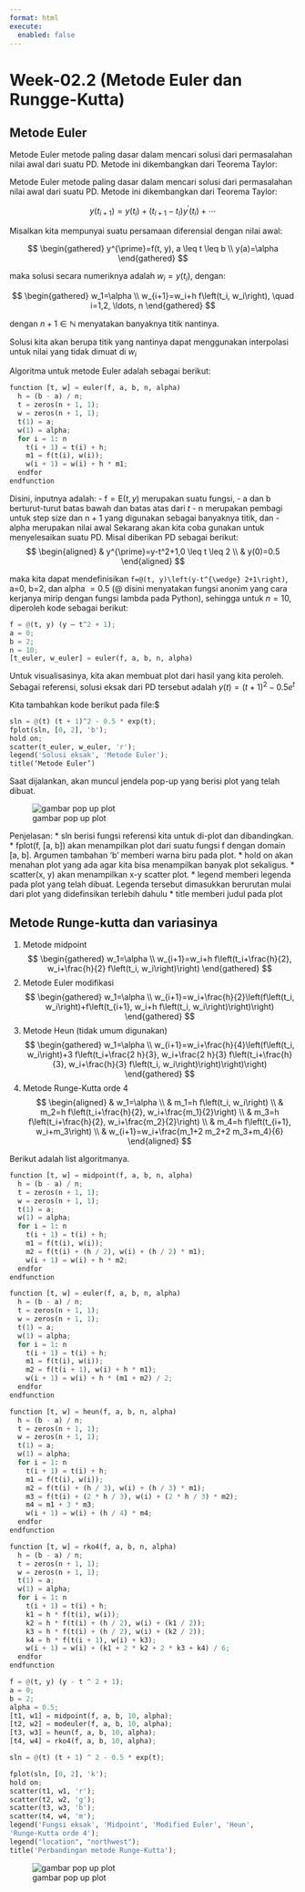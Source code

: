 ```yaml
---
format: html
execute: 
  enabled: false
---
```


# Week-02.2 (Metode Euler dan Rungge-Kutta) 

## Metode Euler

Metode Euler metode paling dasar dalam mencari solusi dari permasalahan nilai awal dari suatu PD. Metode ini dikembangkan dari Teorema Taylor:

Metode Euler metode paling dasar dalam mencari solusi dari permasalahan nilai awal dari suatu PD. Metode ini dikembangkan dari Teorema Taylor:

$$
y\left(t_{i+1}\right)=y\left(t_i\right)+\left(t_{i+1}-t_I\right) y^{\prime}\left(t_i\right)+\cdots
$$

Misalkan kita mempunyai suatu persamaan diferensial dengan nilai awal:

$$
\begin{gathered}
y^{\prime}=f(t, y), a \leq t \leq b \\
y(a)=\alpha
\end{gathered}
$$


maka solusi secara numeriknya adalah $w_i= y(t_i)$, dengan:

$$
\begin{gathered}
w_1=\alpha \\
w_{i+1}=w_i+h f\left(t_i, w_i\right), \quad i=1,2, \ldots, n
\end{gathered}
$$


dengan $n+1\in \mathbb{N}$ menyatakan banyaknya titik nantinya.

Solusi kita akan berupa titik yang nantinya dapat menggunakan interpolasi untuk nilai yang tidak dimuat di $w_i$

Algoritma untuk metode Euler adalah sebagai berikut:

```python
function [t, w] = euler(f, a, b, n, alpha)
  h = (b - a) / n;
  t = zeros(n + 1, 1);
  w = zeros(n + 1, 1);
  t(1) = a;
  w(1) = alpha;
  for i = 1: n
    t(i + 1) = t(i) + h;
    m1 = f(t(i), w(i));
    w(i + 1) = w(i) + h * m1;
  endfor
endfunction
```


Disini, inputnya adalah:
- $\mathrm{f}=\mathrm{E}(t, y)$ merupakan suatu fungsi,
- a dan b berturut-turut batas bawah dan batas atas dari $t$
- $\mathrm{n}$ merupakan pembagi untuk step size dan $\mathrm{n}+1$ yang digunakan sebagai banyaknya titik, dan
- alpha merupakan nilai awal
Sekarang akan kita coba gunakan untuk menyelesaikan suatu PD. Misal diberikan PD sebagai berikut:
$$
\begin{aligned}
& y^{\prime}=y-t^2+1,0 \leq t \leq 2 \\
& y(0)=0.5
\end{aligned}
$$

maka kita dapat mendefinisikan `f=@(t, y)\left(y-t^{\wedge} 2+1\right)`, a=0, b=2, dan alpha $=0.5$ (@ disini menyatakan fungsi anonim yang cara kerjanya mirip dengan fungsi lambda pada Python), sehingga untuk $n=10$, diperoleh kode sebagai berikut:


```python
f = @(t, y) (y – t^2 + 1);
a = 0;
b = 2;
n = 10;
[t_euler, w_euler] = euler(f, a, b, n, alpha)
```

Untuk visualisasinya, kita akan membuat plot dari hasil yang kita peroleh. Sebagai referensi, solusi eksak dari PD tersebut adalah
$y(t)=(t+1)^2- 0.5 e^t$

Kita tambahkan kode berikut pada file:$


```python
sln = @(t) (t + 1)^2 - 0.5 * exp(t);
fplot(sln, [0, 2], 'b');
hold on;
scatter(t_euler, w_euler, 'r');
legend('Solusi eksak', 'Metode Euler');
title(‘Metode Euler’)
```

Saat dijalankan, akan muncul jendela pop-up yang berisi plot yang telah dibuat.

![gambar pop up plot](2023-03-04-11-24-15.png)


Penjelasan:
* sln berisi fungsi referensi kita untuk di-plot dan dibandingkan.
* fplot(f, [a, b]) akan menampilkan plot dari suatu fungsi f dengan domain [a, b]. Argumen tambahan ‘b’ memberi warna biru pada plot.
* hold on akan menahan plot yang ada agar kita bisa menampilkan banyak plot sekaligus.
* scatter(x, y) akan menampilkan x-y scatter plot.
* legend memberi legenda pada plot yang telah dibuat. Legenda tersebut dimasukkan berurutan mulai dari plot yang didefinsikan terlebih dahulu
* title memberi judul pada plot

## Metode Runge-kutta dan variasinya


1. Metode midpoint
$$
\begin{gathered}
w_1=\alpha \\
w_{i+1}=w_i+h f\left(t_i+\frac{h}{2}, w_i+\frac{h}{2} f\left(t_i, w_i\right)\right)
\end{gathered}
$$
2. Metode Euler modifikasi
$$
\begin{gathered}
w_1=\alpha \\
w_{i+1}=w_i+\frac{h}{2}\left(f\left(t_i, w_i\right)+f\left(t_{i+1}, w_i+h f\left(t_i, w_i\right)\right)\right)
\end{gathered}
$$
3. Metode Heun (tidak umum digunakan)
$$
\begin{gathered}
w_1=\alpha \\
w_{i+1}=w_i+\frac{h}{4}\left(f\left(t_i, w_i\right)+3 f\left(t_i+\frac{2 h}{3}, w_i+\frac{2 h}{3} f\left(t_i+\frac{h}{3}, w_i+\frac{h}{3} f\left(t_i, w_i\right)\right)\right)\right)
\end{gathered}
$$
4. Metode Runge-Kutta orde 4
$$
\begin{aligned}
& w_1=\alpha \\
& m_1=h f\left(t_i, w_i\right) \\
& m_2=h f\left(t_i+\frac{h}{2}, w_i+\frac{m_1}{2}\right) \\
& m_3=h f\left(t_i+\frac{h}{2}, w_i+\frac{m_2}{2}\right) \\
& m_4=h f\left(t_{i+1}, w_i+m_3\right) \\
& w_{i+1}=w_i+\frac{m_1+2 m_2+2 m_3+m_4}{6}
\end{aligned}
$$

Berikut adalah list algoritmanya.

```python
function [t, w] = midpoint(f, a, b, n, alpha)
  h = (b - a) / n;
  t = zeros(n + 1, 1);
  w = zeros(n + 1, 1);
  t(1) = a;
  w(1) = alpha;
  for i = 1: n
    t(i + 1) = t(i) + h;
    m1 = f(t(i), w(i));
    m2 = f(t(i) + (h / 2), w(i) + (h / 2) * m1);
    w(i + 1) = w(i) + h * m2;
  endfor
endfunction
```


```python
function [t, w] = euler(f, a, b, n, alpha)
  h = (b - a) / n;
  t = zeros(n + 1, 1);
  w = zeros(n + 1, 1);
  t(1) = a;
  w(1) = alpha;
  for i = 1: n
    t(i + 1) = t(i) + h;
    m1 = f(t(i), w(i));
    m2 = f(t(i + 1), w(i) + h * m1);
    w(i + 1) = w(i) + h * (m1 + m2) / 2;
  endfor
endfunction
```

```python
function [t, w] = heun(f, a, b, n, alpha)
  h = (b - a) / n;
  t = zeros(n + 1, 1);
  w = zeros(n + 1, 1);
  t(1) = a;
  w(1) = alpha;
  for i = 1: n
    t(i + 1) = t(i) + h;
    m1 = f(t(i), w(i));
    m2 = f(t(i) + (h / 3), w(i) + (h / 3) * m1);
    m3 = f(t(i) + (2 * h / 3), w(i) + (2 * h / 3) * m2);
    m4 = m1 + 3 * m3;
    w(i + 1) = w(i) + (h / 4) * m4;
  endfor
endfunction
```


```python
function [t, w] = rko4(f, a, b, n, alpha)
  h = (b - a) / n;
  t = zeros(n + 1, 1);
  w = zeros(n + 1, 1);
  t(1) = a;
  w(1) = alpha;
  for i = 1: n
    t(i + 1) = t(i) + h;
    k1 = h * f(t(i), w(i));
    k2 = h * f(t(i) + (h / 2), w(i) + (k1 / 2));
    k3 = h * f(t(i) + (h / 2), w(i) + (k2 / 2));
    k4 = h * f(t(i + 1), w(i) + k3);
    w(i + 1) = w(i) + (k1 + 2 * k2 + 2 * k3 + k4) / 6;
  endfor
endfunction
```


```python
f = @(t, y) (y - t ^ 2 + 1);
a = 0;
b = 2;
alpha = 0.5;
[t1, w1] = midpoint(f, a, b, 10, alpha);
[t2, w2] = modeuler(f, a, b, 10, alpha);
[t3, w3] = heun(f, a, b, 10, alpha);
[t4, w4] = rko4(f, a, b, 10, alpha);

sln = @(t) (t + 1) ^ 2 - 0.5 * exp(t);

fplot(sln, [0, 2], 'k');
hold on;
scatter(t1, w1, 'r');
scatter(t2, w2, 'g');
scatter(t3, w3, 'b');
scatter(t4, w4, 'm');
legend('Fungsi eksak', 'Midpoint', 'Modified Euler', 'Heun',
'Runge-Kutta orde 4');
legend("location", "northwest");
title('Perbandingan metode Runge-Kutta');
```



![gambar pop up plot](2023-03-04-11-25-33.png)






